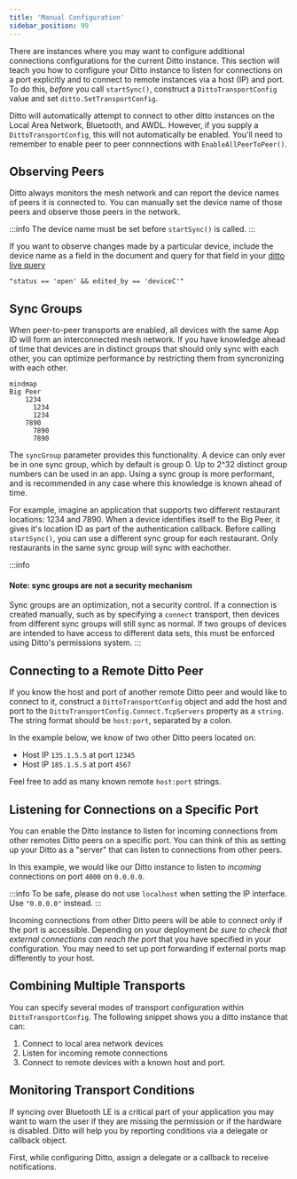 ```yaml
---
title: 'Manual Configuration'
sidebar_position: 99
---
```



There are instances where you may want to configure additional connections configurations for the current Ditto instance. This section will teach you how to configure your Ditto instance to listen for connections on a port explicitly and to connect to remote instances via a host (IP) and port. To do this, _before_ you call `startSync()`, construct a `DittoTransportConfig` value and set `ditto.SetTransportConfig`.

Ditto will automatically attempt to connect to other ditto instances on
the Local Area Network, Bluetooth, and AWDL. However, if you supply a
`DittoTransportConfig`, this will not automatically be enabled. You'll need to
remember to enable peer to peer connnections with `EnableAllPeerToPeer()`.  

## Observing Peers 

Ditto always monitors the mesh network and can report the device names of peers
it is connected to. You can manually set the device name of those peers and
observe those peers in the network.

:::info
The device name must be set before `startSync()` is called.
:::

<SnippetGroup name="device-name" />

If you want to observe changes made by a particular
device, include the device name as a field in the document and query for that field in
your [ditto live query](../concepts/querying)

```
"status == 'open' && edited_by == 'deviceC'"
```


## Sync Groups

When peer-to-peer transports are enabled, all devices with the same App ID will
form an interconnected mesh network. If you have knowledge ahead of time that
devices are in distinct groups that should only sync with each other, you can
optimize performance by restricting them from syncronizing with each other. 

```mermaid
mindmap
Big Peer
    1234
      1234
      1234
    7890 
      7890
      7890
```

The `syncGroup` parameter provides this functionality. A device can only ever be
in one sync group, which by default is group 0. Up to 2^32 distinct group
numbers can be used in an app. Using a sync group is more performant, and is
recommended in any case where this knowledge is known ahead of time.

<SnippetGroup name="transport-sync-groups" />

For example, imagine an application that supports two different restaurant
locations: 1234 and 7890. When a device identifies itself to the Big Peer, it gives it's 
location ID as part of the authentication callback. Before calling
`startSync()`, you can use a different sync group for each restaurant. Only
restaurants in the same sync group will sync with eachother.



:::info
#### Note: sync groups are not a security mechanism
Sync groups are an optimization, not a security control. If a connection is created
manually, such as by specifying a `connect` transport, then devices from
different sync groups will still sync as normal. If two groups of devices are
intended to have access to different data sets, this must be enforced using
Ditto's permissions system.
:::


## Connecting to a Remote Ditto Peer

If you know the host and port of another remote Ditto peer and would like to connect to it, construct a `DittoTransportConfig` object and add the host and port to the `DittoTransportConfig.Connect.TcpServers` property as a `string`. The string format should be `host:port`, separated by a colon.

In the example below, we know of two other Ditto peers located on:

* Host IP `135.1.5.5` at port `12345`
* Host IP `185.1.5.5` at port `4567`


<SnippetGroup name="network-remote-ditto" />

Feel free to add as many known remote `host:port` strings.

## Listening for Connections on a Specific Port

You can enable the Ditto instance to listen for incoming connections from other
remotes Ditto peers on a specific port. You can think of this as setting up your
Ditto as a "server" that can listen to connections from other peers.

In this example, we would like our Ditto instance to listen to _incoming_ connections on port `4000` on `0.0.0.0`. 

:::info
To be safe, please do not use `localhost` when setting the IP interface. Use `"0.0.0.0"` instead.
:::

<SnippetGroup name="network-listen" />


Incoming connections from other Ditto peers will be able to connect only if the
port is accessible. Depending on your deployment _be sure to check that external
connections can reach the port_ that you have specified in your configuration.
You may need to set up port forwarding if external ports map differently to your
host.

## Combining Multiple Transports

You can specify several modes of transport configuration within `DittoTransportConfig`. The following snippet shows you a ditto instance that can:

1. Connect to local area network devices
2. Listen for incoming remote connections
3. Connect to remote devices with a known host and port. 

<SnippetGroup name="network-multiple-transports" />

## Monitoring Transport Conditions

If syncing over Bluetooth LE is a critical part of your application you may want
to warn the user if they are missing the permission or if the hardware is
disabled. Ditto will help you by reporting conditions via a delegate or callback
object.

First, while configuring Ditto, assign a delegate or a callback to receive notifications.

<SnippetGroup name="network-monitor-conditions" />
